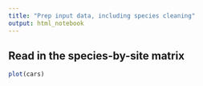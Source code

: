 ```yaml
---
title: "Prep input data, including species cleaning"
output: html_notebook
---
```


## Read in the species-by-site matrix
```r
plot(cars)
```

